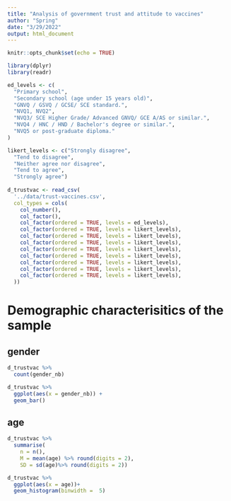 ```yaml
---
title: "Analysis of government trust and attitude to vaccines"
author: "Spring"
date: "3/29/2022"
output: html_document
---
```


```r
knitr::opts_chunk$set(echo = TRUE)

library(dplyr)
library(readr)

ed_levels <- c(
  "Primary school",
  "Secondary school (age under 15 years old)",
  "GNVQ / GSVQ / GCSE/ SCE standard.",
  "NVQ1, NVQ2",
  "NVQ3/ SCE Higher Grade/ Advanced GNVQ/ GCE A/AS or similar.",
  "NVQ4 / HNC / HND / Bachelor's degree or similar.",
  "NVQ5 or post-graduate diploma."
)

likert_levels <- c("Strongly disagree", 
  "Tend to disagree", 
  "Neither agree nor disagree", 
  "Tend to agree", 
  "Strongly agree")                      
                
d_trustvac <- read_csv(
  '../data/trust-vaccines.csv',
  col_types = cols(
    col_number(),
    col_factor(),
    col_factor(ordered = TRUE, levels = ed_levels),
    col_factor(ordered = TRUE, levels = likert_levels),
    col_factor(ordered = TRUE, levels = likert_levels),
    col_factor(ordered = TRUE, levels = likert_levels),
    col_factor(ordered = TRUE, levels = likert_levels),
    col_factor(ordered = TRUE, levels = likert_levels),
    col_factor(ordered = TRUE, levels = likert_levels),
    col_factor(ordered = TRUE, levels = likert_levels),
    col_factor(ordered = TRUE, levels = likert_levels),
  ))
```

# Demographic characterisitics of the sample

## gender
```r
d_trustvac %>%
  count(gender_nb)

d_trustvac %>%
  ggplot(aes(x = gender_nb)) +
  geom_bar()
```
## age
```r
d_trustvac %>%
  summarise(
    n = n(),
    M = mean(age) %>% round(digits = 2),
    SD = sd(age)%>% round(digits = 2))

d_trustvac %>%
  ggplot(aes(x = age))+
  geom_histogram(binwidth =  5)
```

